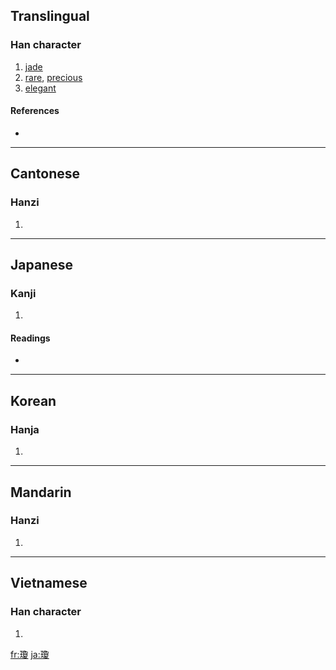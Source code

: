{{see|琼}}
==Translingual==

===Han character===
{{Han char|rn=96|rad=玉|as=15|sn=19|four=1714<sub>7</sub>|canj=一土弓月水 (MGNBE)}}

# [[jade]]
# [[rare]], [[precious]]
# [[elegant]]

====References====
* {{Han ref|kx=0744.360|dkj=21328|dj=1153.160|hdz=21143.060|uh=74CA|ud=29898|bh=C3A3|bd=50083}}

----

==Cantonese==

===Hanzi===
{{yue-hanzi|jyut=|y=king4}}

# {{defn|Cantonese}}

----

==Japanese==

===Kanji===
{{ja-kanji|grade=|rs=玉15}}

# {{defn|Japanese}}

====Readings====
* {{ja-readings|on=[[けい]] (kei)|kun=[[たま]] (tama)}}

----

==Korean==

===Hanja===
{{ko-hanja|hangeul=경|eumhun=|rv=gyeong|mr=kyŏng|y=kyeng}}

# {{defn|Korean}}

----

==Mandarin==

===Hanzi===
{{cmn-hanzi|sim=琼|pin=[[qióng]] ([[qiong2]])|wg=ch'iung<sup>2</sup>}}

# {{defn|Mandarin}}

----

==Vietnamese==

===Han character===
{{vi-hantu|Quỳnh}}

# {{defn|Vietnamese}}

[[fr:瓊]]
[[ja:瓊]]